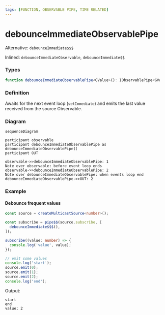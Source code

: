 ```yaml
---
tags: [FUNCTION, OBSERVABLE PIPE, TIME RELATED]
---
```


# debounceImmediateObservablePipe

Alternative: `debounceImmediate$$$`

Inlined: `debounceImmediateObservable`, `debounceImmediate$$`

### Types

```ts
function debounceImmediateObservablePipe<GValue>(): IObservablePipe<GValue, GValue>
```

### Definition

Awaits for the next event loop (`setImmediate`) and emits the last value received from the source Observable.

### Diagram

```mermaid
sequenceDiagram

participant observable
participant debounceImmediateObservablePipe as debounceImmediateObservablePipe()
participant OUT

observable->>debounceImmediateObservablePipe: 1
Note over observable: before event loop ends
observable->>debounceImmediateObservablePipe: 2
Note over debounceImmediateObservablePipe: when events loop end
debounceImmediateObservablePipe->>OUT: 2
```

### Example

#### Debounce frequent values

```ts
const source = createMulticastSource<number>();

const subscribe = pipe$$(source.subscribe, [
  debounceImmediate$$$(),
]);

subscribe((value: number) => {
  console.log('value', value);
});

// emit some values
console.log('start');
source.emit(0);
source.emit(1);
source.emit(2);
console.log('end');
```

Output:

```text
start
end
value: 2
```
